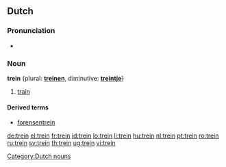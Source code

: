 {{also|treiñ}}
==Dutch==

===Pronunciation===
* {{audio|Nl-trein.ogg|Audio}}

===Noun===
'''trein''' {{m}} {plural: '''[[treinen]]''', diminutive: '''[[treintje]]'''}

# [[train]]

====Derived terms====
* [[forensentrein]]

[[Category:Dutch nouns]]

[[de:trein]]
[[el:trein]]
[[fr:trein]]
[[id:trein]]
[[lo:trein]]
[[li:trein]]
[[hu:trein]]
[[nl:trein]]
[[pt:trein]]
[[ro:trein]]
[[ru:trein]]
[[sv:trein]]
[[th:trein]]
[[ug:trein]]
[[vi:trein]]